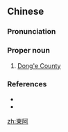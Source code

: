{{also|东阿}}
==Chinese==
{{zh-forms|s=东阿}}

===Pronunciation===
{{zh-pron
|m=Dōng'ē
|c=dung1 o1
|cat=pn
}}

===Proper noun===
{{zh-proper noun}}

# [[w:Dong'e County|Dong'e County]]

===References===
* {{pedialite|東阿縣|lang=zh}}
* {{pedialite|Dong'e County}}

[[zh:東阿]]